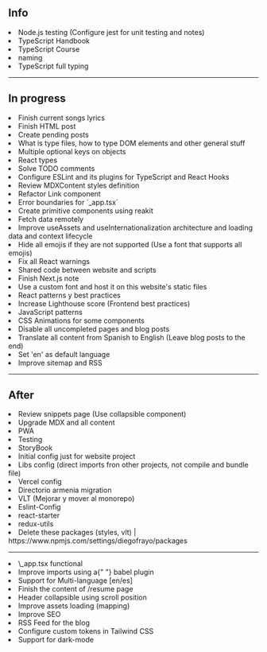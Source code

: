 ## Info

<Collapsible title="Priority">
  <ToDoList>
    <li>Node.js testing (Configure jest for unit testing and notes)</li>
    <li>TypeScript Handbook</li>
    <li>TypeScript Course</li>
  </ToDoList>
</Collapsible>

<Collapsible title="Best practices checklist">
  <ToDoList>
    <li>
      <Link href="https://github.com/kettanaito/naming-cheatsheet">naming</Link>
    </li>
    <li>TypeScript full typing</li>
  </ToDoList>
</Collapsible>

---

## In progress

<Collapsible title="Content">
  <ToDoList>
    <li>Finish current songs lyrics</li>
    <li>Finish HTML post</li>
    <li>Create pending posts</li>
  </ToDoList>
</Collapsible>

<Collapsible title="TypeScript">
  <ToDoList>
    <li>What is type files, how to type DOM elements and other general stuff</li>
    <li>Multiple optional keys on objects</li>
    <li>React types</li>
    <li>Solve TODO comments</li>
    <li>Configure ESLint and its plugins for TypeScript and React Hooks</li>
  </ToDoList>
</Collapsible>

<Collapsible title="Challenges">
  <ToDoList>
    <li>Review MDXContent styles definition</li>
    <li>Refactor Link component</li>
    <li>Error boundaries for `_app.tsx`</li>
    <li>Create primitive components using reakit</li>
    <li>Fetch data remotely</li>
    <li>
      Improve useAssets and useInternationalization architecture and loading data and
      context lifecycle
    </li>
    <li>
      Hide all emojis if they are not supported (Use a font that supports all emojis)
    </li>
    <li>Fix all React warnings</li>
    <li>Shared code between website and scripts</li>
  </ToDoList>
</Collapsible>

<Collapsible title="Learning">
  <ToDoList>
    <li>Finish Next.js note</li>
    <li>Use a custom font and host it on this website's static files</li>
    <li>React patterns y best practices</li>
    <li>Increase Lighthouse score (Frontend best practices)</li>
    <li>JavaScript patterns</li>
    <li>CSS Animations for some components</li>
  </ToDoList>
</Collapsible>

<Collapsible title="English">
  <ToDoList>
    <li data-completed>Disable all uncompleted pages and blog posts</li>
    <li>Translate all content from Spanish to English (Leave blog posts to the end)</li>
    <li>Set 'en' as default language</li>
    <li>Improve sitemap and RSS</li>
  </ToDoList>
</Collapsible>

---

## After

<Collapsible title="To Do">
  <ToDoList>
    <li>Review snippets page (Use collapsible component)</li>
    <li>Upgrade MDX and all content</li>
  </ToDoList>
</Collapsible>

<Collapsible title="Long term">
  <ToDoList>
    <li>PWA</li>
    <li>Testing</li>
    <li>StoryBook</li>
  </ToDoList>
</Collapsible>

<Collapsible title="Monorepo / Repos cleanup">
  <ToDoList>
    <li>Initial config just for website project</li>
    <li>Libs config (direct imports fron other projects, not compile and bundle file)</li>
    <li>Vercel config</li>
    <li>Directorio armenia migration</li>
  </ToDoList>
  <ToDoList>
    <li>VLT (Mejorar y mover al monorepo)</li>
    <li>Eslint-Config</li>
    <li>react-starter</li>
    <li>redux-utils</li>
    <li>
      Delete these packages (styles, vlt) | <Link href="https://www.npmjs.com/settings/diegofrayo/packages">https://www.npmjs.com/settings/diegofrayo/packages</Link>
    </li>
  </ToDoList>
</Collapsible>

---

<Collapsible title="Done">
  <ToDoList>
    <li>\_app.tsx functional</li>
    <li>
      Improve imports using a{" "}
      <Link href="https://www.npmjs.com/package/babel-plugin-import">babel plugin</Link>
    </li>
    <li>Support for Multi-language [en/es]</li>
    <li>
      Finish the content of <Link href={DATA.routes.RESUME}>/resume</Link> page
    </li>
    <li>Header collapsible using scroll position</li>
    <li>Improve assets loading (mapping)</li>
    <li>Improve SEO</li>
    <li>RSS Feed for the blog</li>
    <li>Configure custom tokens in Tailwind CSS</li>
    <li>Support for dark-mode</li>
  </ToDoList>
</Collapsible>

